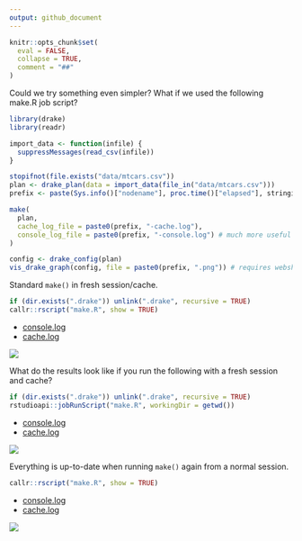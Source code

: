 ```yaml
---
output: github_document
---
```


<!-- README.md is generated from README.Rmd. Please edit that file -->

```r
knitr::opts_chunk$set(
  eval = FALSE,
  collapse = TRUE,
  comment = "##"
)
```

Could we try something even simpler? What if we used the following make.R job script?

```r
library(drake)
library(readr)

import_data <- function(infile) {
  suppressMessages(read_csv(infile))
}

stopifnot(file.exists("data/mtcars.csv"))
plan <- drake_plan(data = import_data(file_in("data/mtcars.csv")))
prefix <- paste(Sys.info()["nodename"], proc.time()["elapsed"], stringi::stri_rand_strings(1, 10), sep = "-")

make(
  plan,
  cache_log_file = paste0(prefix, "-cache.log"),
  console_log_file = paste0(prefix, "-console.log") # much more useful post-#808
)

config <- drake_config(plan)
vis_drake_graph(config, file = paste0(prefix, ".png")) # requires webshot::install_phantomjs() first
```

Standard `make()` in fresh session/cache.

```r
if (dir.exists(".drake")) unlink(".drake", recursive = TRUE)
callr::rscript("make.R", show = TRUE)
```

- [console.log](MPD25W6041J1GP-0.298-wr9WCH2M5O-console.log)
- [cache.log](MPD25W6041J1GP-0.298-wr9WCH2M5O-cache.log)

![](MPD25W6041J1GP-0.298-wr9WCH2M5O.png)

What do the results look like if you run the following with a fresh session and cache?

```r
if (dir.exists(".drake")) unlink(".drake", recursive = TRUE)
rstudioapi::jobRunScript("make.R", workingDir = getwd())
```

- [console.log](MPD25W6041J1GP-0.35-cJIo9QP0I4-console.log)
- [cache.log](MPD25W6041J1GP-0.35-cJIo9QP0I4-cache.log)

![](MPD25W6041J1GP-0.35-cJIo9QP0I4.png)

Everything is up-to-date when running `make()` again from a normal session.

```r
callr::rscript("make.R", show = TRUE)
```

- [console.log](MPD25W6041J1GP-0.295-2jhLyJRX2F-console.log)
- [cache.log](MPD25W6041J1GP-0.295-2jhLyJRX2F-cache.log)

![](MPD25W6041J1GP-0.295-2jhLyJRX2F.png)
